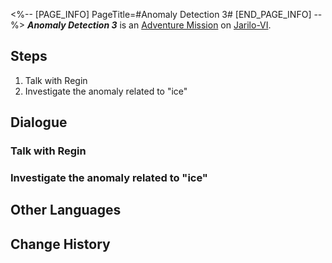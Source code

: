 <%-- [PAGE_INFO]
PageTitle=#Anomaly Detection 3#
[END_PAGE_INFO] --%>
{{Stub|Dialogue.}}
{{Mission Infobox
|id            = 8000182
|title         = 
|image         = <!--Mission Anomaly Detection 3.png-->
|type          = Adventure
|event_name    = 
|chapter       = 
|requirements  = 
* [[Trailblaze Mission]] ''[[The Past Will Return as an Avalanche]]'' completed
* [[Adventure Mission]] ''[[Anomaly Detection 2]]'' completed
* Reach [[Trailblaze Level]] 21
|summary       = <!--official mission summary from Fate's Atlas-->
|characters    = Trailblazer
|startLocation = [[Jarilo-VI]] - [[Hotel Lobby]]
|world         = Jarilo-VI
|area          = Hotel Lobby
|prev          = Anomaly Detection 2
|next          = Anomaly Detection 4
|rewards       = 
}}
'''''Anomaly Detection 3''''' is an [[Adventure Mission]] on [[Jarilo-VI]].

==Steps==
# Talk with Regin
# Investigate the anomaly related to "ice"

<!--
==Gameplay Notes==

--><!--
==Trial Character==

-->
==Dialogue==
{{Stub Dialogue}}

===Talk with Regin===
{{Mission Description|type=adventure|location=Hotel Lobby|Regin's sensor found something again! Head to the Goethe Hotel to learn about the details!}}
{{Dialogue Start}}
:{{tx}}
{{Dialogue End}}

===Investigate the anomaly related to "ice"===
{{Mission Description|type=adventure|location=Outlying Snow Plains|update|Something to do with "ice"... It's difficult to pinpoint. Is Regin's intuition trustworthy?}}
{{Dialogue Start}}
:{{tx}}
{{Dialogue End}}

==Other Languages==
{{Other Languages
|en   = Anomaly Detection 3
|zhs  = 异常勘测•其三
|zht  = 異常勘測·其三
|ja   = 異常観測・3
|ko   = 이상 조사•3
|es   = Detección de anomalías&nbsp;III
|fr   = Détection d'anomalie 3
|ru   = Обнаружение аномалии III
|th   = ตรวจสอบความผิดปกติ 3
|vi   = Thăm Dò Bất Thường 3
|de   = Anomalieforschung (Teil 3)
|id   = Keanehan Terdeteksi 3
|pt   = Detecção de Anomalia 3
}}

==Change History==
{{Change History|1.2}}
